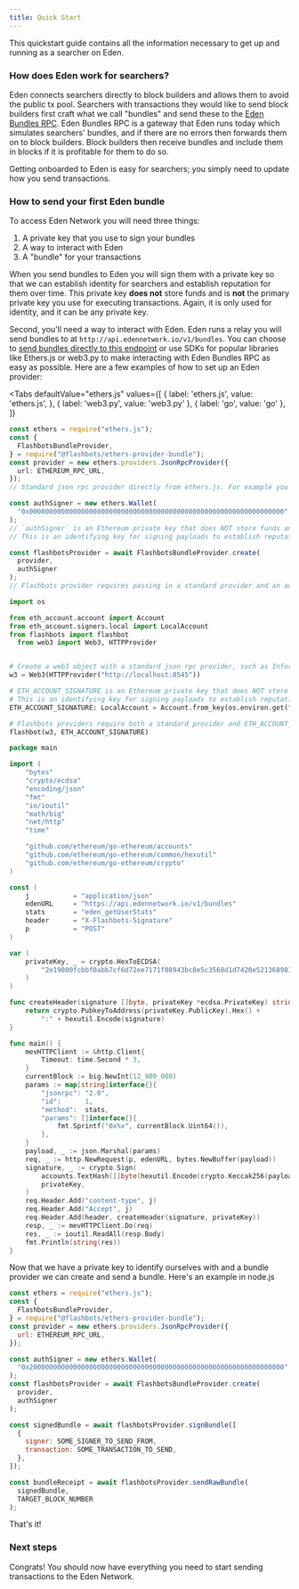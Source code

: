 ```yaml
---
title: Quick Start
---
```



This quickstart guide contains all the information necessary to get up and running as a searcher on Eden.

### How does Eden work for searchers?

Eden connects searchers directly to block builders and allows them to avoid the public tx pool. Searchers with transactions they would like to send block builders first craft what we call "bundles" and send these to the [Eden Bundles RPC](../overview). Eden Bundles RPC is a gateway that Eden runs today which simulates searchers' bundles, and if there are no errors then forwards them on to block builders. Block builders then receive bundles and include them in blocks if it is profitable for them to do so.

Getting onboarded to Eden is easy for searchers; you simply need to update how you send transactions.

### How to send your first Eden bundle

To access Eden Network you will need three things:

1. A private key that you use to sign your bundles
2. A way to interact with Eden
3. A "bundle" for your transactions

When you send bundles to Eden you will sign them with a private key so that we can establish identity for searchers and establish reputation for them over time. This private key **does not** store funds and is **not** the primary private key you use for executing transactions. Again, it is only used for identity, and it can be any private key.

Second, you'll need a way to interact with Eden. Eden runs a relay you will send bundles to at `http://api.edennetwork.io/v1/bundles`. You can choose to [send bundles directly to this endpoint](./advanced/rpc-endpoint#eth_sendbundle) or use SDKs for popular libraries like Ethers.js or web3.py to make interacting with Eden Bundles RPC as easy as possible. Here are a few examples of how to set up an Eden provider:

<Tabs
  defaultValue="ethers.js"
  values={[
    { label: 'ethers.js', value: 'ethers.js', },
    { label: 'web3.py', value: 'web3.py' },
    { label: 'go', value: 'go' },
  ]}
>
<TabItem value="ethers.js">

```ts
const ethers = require("ethers.js");
const {
  FlashbotsBundleProvider,
} = require("@flashbots/ethers-provider-bundle");
const provider = new ethers.providers.JsonRpcProvider({
  url: ETHEREUM_RPC_URL,
});
// Standard json rpc provider directly from ethers.js. For example you can use Infura, Alchemy, or your own node.

const authSigner = new ethers.Wallet(
  "0x0000000000000000000000000000000000000000000000000000000000000000"
);
// `authSigner` is an Ethereum private key that does NOT store funds and is NOT your bot's primary key.
// This is an identifying key for signing payloads to establish reputation and whitelisting

const flashbotsProvider = await FlashbotsBundleProvider.create(
  provider,
  authSigner
);
// Flashbots provider requires passing in a standard provider and an auth signer
```

</TabItem>
<TabItem value="web3.py">

```python
import os

from eth_account.account import Account
from eth_account.signers.local import LocalAccount
from flashbots import flashbot
  from web3 import Web3, HTTPProvider


# Create a web3 object with a standard json rpc provider, such as Infura, Alchemy, or your own node.
w3 = Web3(HTTPProvider("http://localhost:8545"))

# ETH_ACCOUNT_SIGNATURE is an Ethereum private key that does NOT store funds and is NOT your bot's primary key.
# This is an identifying key for signing payloads to establish reputation and whitelisting
ETH_ACCOUNT_SIGNATURE: LocalAccount = Account.from_key(os.environ.get("ETH_SIGNATURE_KEY"))

# Flashbots providers require both a standard provider and ETH_ACCOUNT_SIGNATURE (to establish reputation)
flashbot(w3, ETH_ACCOUNT_SIGNATURE)
```

</TabItem>
<TabItem value="go">

```go
package main

import (
	"bytes"
	"crypto/ecdsa"
	"encoding/json"
	"fmt"
	"io/ioutil"
	"math/big"
	"net/http"
	"time"

	"github.com/ethereum/go-ethereum/accounts"
	"github.com/ethereum/go-ethereum/common/hexutil"
	"github.com/ethereum/go-ethereum/crypto"
)

const (
	j           = "application/json"
	edenURL     = "https://api.edennetwork.io/v1/bundles"
	stats       = "eden_getUserStats"
	header      = "X-Flashbots-Signature"
	p           = "POST"
)

var (
	privateKey, _ = crypto.HexToECDSA(
		"2e19800fcbbf0abb7cf6d72ee7171f08943bc8e5c3568d1d7420e52136898154",
	)
)

func createHeader(signature []byte, privateKey *ecdsa.PrivateKey) string {
	return crypto.PubkeyToAddress(privateKey.PublicKey).Hex() +
		":" + hexutil.Encode(signature)
}

func main() {
	mevHTTPClient := &http.Client{
		Timeout: time.Second * 3,
	}
	currentBlock := big.NewInt(12_900_000)
	params := map[string]interface{}{
		"jsonrpc": "2.0",
		"id":      1,
		"method":  stats,
		"params": []interface{}{
			fmt.Sprintf("0x%x", currentBlock.Uint64()),
		},
	}
	payload, _ := json.Marshal(params)
	req, _ := http.NewRequest(p, edenURL, bytes.NewBuffer(payload))
	signature, _ := crypto.Sign(
		accounts.TextHash([]byte(hexutil.Encode(crypto.Keccak256(payload)))),
		privateKey,
	)
	req.Header.Add("content-type", j)
	req.Header.Add("Accept", j)
	req.Header.Add(header, createHeader(signature, privateKey))
	resp, _ := mevHTTPClient.Do(req)
	res, _ := ioutil.ReadAll(resp.Body)
	fmt.Println(string(res))
}
```

</TabItem>
</Tabs>

Now that we have a private key to identify ourselves with and a bundle provider we can create and send a bundle. Here's an example in node.js

```js
const ethers = require("ethers.js");
const {
  FlashbotsBundleProvider,
} = require("@flashbots/ethers-provider-bundle");
const provider = new ethers.providers.JsonRpcProvider({
  url: ETHEREUM_RPC_URL,
});

const authSigner = new ethers.Wallet(
  "0x2000000000000000000000000000000000000000000000000000000000000000"
);
const flashbotsProvider = await FlashbotsBundleProvider.create(
  provider,
  authSigner
);

const signedBundle = await flashbotsProvider.signBundle([
  {
    signer: SOME_SIGNER_TO_SEND_FROM,
    transaction: SOME_TRANSACTION_TO_SEND,
  },
]);

const bundleReceipt = await flashbotsProvider.sendRawBundle(
  signedBundle,
  TARGET_BLOCK_NUMBER
);
```

That's it!

### Next steps

Congrats! You should now have everything you need to start sending transactions to the Eden Network.